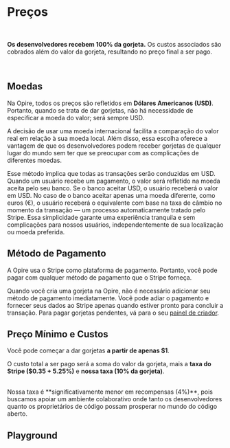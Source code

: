 
# Preços

<br/>

<InfoPanel>**Os desenvolvedores recebem 100% da gorjeta.** Os custos associados são cobrados além do valor da gorjeta, resultando no preço final a ser pago.</InfoPanel>

<br/>

## Moedas

Na Opire, todos os preços são refletidos em **Dólares Americanos (USD)**. Portanto, quando se trata de dar gorjetas, não há necessidade de especificar a moeda do valor; será sempre USD.

A decisão de usar uma moeda internacional facilita a comparação do valor real em relação à sua moeda local. Além disso, essa escolha oferece a vantagem de que os desenvolvedores podem receber gorjetas de qualquer lugar do mundo sem ter que se preocupar com as complicações de diferentes moedas.

Esse método implica que todas as transações serão conduzidas em USD. Quando um usuário recebe um pagamento, o valor será refletido na moeda aceita pelo seu banco. Se o banco aceitar USD, o usuário receberá o valor em USD. No caso de o banco aceitar apenas uma moeda diferente, como euros (€), o usuário receberá o equivalente com base na taxa de câmbio no momento da transação — um processo automaticamente tratado pelo Stripe. Essa simplicidade garante uma experiência tranquila e sem complicações para nossos usuários, independentemente de sua localização ou moeda preferida.

## Método de Pagamento

A Opire usa o Stripe como plataforma de pagamento. Portanto, você pode pagar com qualquer método de pagamento que o Stripe forneça.

Quando você cria uma gorjeta na Opire, não é necessário adicionar seu método de pagamento imediatamente. Você pode adiar o pagamento e fornecer seus dados ao Stripe apenas quando estiver pronto para concluir a transação. Para pagar gorjetas pendentes, vá para o seu [painel de criador](https://app.opire.dev/dashboard/creator/tips).

## Preço Mínimo e Custos

Você pode começar a dar gorjetas **a partir de apenas $1**.

O custo total a ser pago será a soma do valor da gorjeta, mais a **taxa do Stripe ($0.35 + 5.25%)** e **nossa taxa (10% da gorjeta)**.

<br/>
<InfoPanel>Nossa taxa é **significativamente menor em recompensas (4%)**, pois buscamos apoiar um ambiente colaborativo onde tanto os desenvolvedores quanto os proprietários de código possam prosperar no mundo do código aberto.</InfoPanel>
<br/>

## Playground
<br/>

<TipCalculator/>
